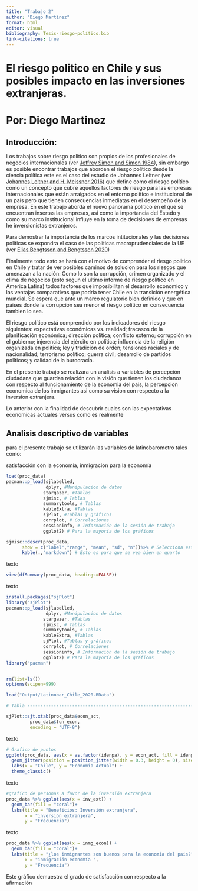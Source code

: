```yaml
---
title: "Trabajo 2"
author: "Diego Martínez"
format: html
editor: visual
bibliography: Tesis-riesgo-político.bib
link-citations: true 
---
```


# **El riesgo politico en Chile y sus posibles impacto en las inversiones extranjeras.**

# Por: Diego Martinez

## **Introducción:**

Los trabajos sobre riesgo politico son propios de los profesionales de negocios internacionales (ver [Jeffrey Simon and Simon 1984](#ref-jeffreysimonTheoreticalPerspectivePolitical1984)), sin embargo es posible encontrar trabajos que aborden el riesgo politico desde la ciencia política este es el caso del estudio de Johannes Leitner (ver [Johannes Leitner and H. Meissner 2016](#ref-johannesleitner2016)) que define como el riesgo político como un concepto que cubre aquellos factores de riesgo para las empresas internacionales que están arraigados en el entorno político e institucional de un país pero que tienen consecuencias inmediatas en el desempeño de la empresa. En este trabajo aborda el nuevo panorama politico en el que se encuentran insertas las empresas, asi como la importancia del Estado y como su marco institucional influye en la toma de decisiones de empresas he inversionistas extranjeros.

Para demostrar la importancia de los marcos intitucionales y las decisiones politicas se expondra el caso de las politicas macroprudenciales de la UE (ver [Elias Bengtsson and Bengtsson 2020](#ref-eliasbengtssonMacroprudentialPolicyEU2020))

Finalmente todo esto se hará con el motivo de comprender el riesgo politico en Chile y tratar de ver posibles caminos de solucion para los riesgos que amenazan a la nación: Como lo son la corrupción, crimen organizado y el clima de negocios (esto segun el ultimo informe de riesgo politico en America Latina) todos factores que imposibilitan el desarrollo economico y las ventajas comparativas que podria tener Chile en la transición energética mundial. Se espera que ante un marco regulatorio bien definido y que en paises donde la corrupcion sea menor el riesgo politico en consecuencia tambien lo sea.

El riesgo político está comprendido por los indicadores del riesgo siguientes: expectativas económicas vs. realidad; fracasos de la planificación económica; dirección política; conflicto externo; corrupción en el gobierno; injerencia del ejército en política; influencia de la religión organizada en política; ley y tradición de orden; tensiones raciales y de nacionalidad; terrorismo político; guerra civil; desarrollo de partidos políticos; y calidad de la burocracia.

En el presente trabajo se realizara un analisis a variables de percepción ciudadana que guardan relación con la visión que tienen los ciudadanos con respecto al funcionamiento de la economia del pais, la percepcion economica de los inmigrantes asi como su vision con respecto a la inversion extranjera.

Lo anterior con la finalidad de descubrir cuales son las expectativas economicas actuales versus como es realmente

## Analisis descriptivo de variables

para el presente trabajo se utilizarán las variables de latinobarometro tales como:

satisfacción con la economía, inmigracion para la economía

```r
load(proc_data)
pacman::p_load(sjlabelled,
               dplyr, #Manipulacion de datos
              stargazer, #Tablas
              sjmisc, # Tablas
              summarytools, # Tablas
              kableExtra, #Tablas
              sjPlot, #Tablas y gráficos
              corrplot, # Correlaciones
              sessioninfo, # Información de la sesión de trabajo
              ggplot2) # Para la mayoría de los gráficos

sjmisc::descr(proc_data,
      show = c("label","range", "mean", "sd", "n"))%>% # Selecciona estadísticos
      kable(.,"markdown") # Esto es para que se vea bien en quarto
```

texto

```r
view(dfSummary(proc_data, headings=FALSE))
```

texto

```r
install.packages("sjPlot")
library("sjPlot")
pacman::p_load(sjlabelled,
               dplyr, #Manipulacion de datos
              stargazer, #Tablas
              sjmisc, # Tablas
              summarytools, # Tablas
              kableExtra, #Tablas
              sjPlot, #Tablas y gráficos
              corrplot, # Correlaciones
              sessioninfo, # Información de la sesión de trabajo
              ggplot2) # Para la mayoría de los gráficos
library("pacman")


rm(list=ls())
options(scipen=999)

load("Output/Latinobar_Chile_2020.RData")

# Tabla -------------------------------------------------------------------

sjPlot::sjt.xtab(proc_data$econ_act,
         proc_data$fun_econ,
         encoding = "UTF-8")
```

texto

```r

# Grafico de puntos
ggplot(proc_data, aes(x = as.factor(idenpa), y = econ_act, fill = idenpa)) +
  geom_jitter(position = position_jitter(width = 0.3, height = 0), size = 3, alpha = 0.7) +
  labs(x = "Chile", y = "Economia Actual") +
  theme_classic()
```

texto

```r
#grafico de personas a favor de la inversión extranjera
proc_data %>% ggplot(aes(x = inv_ext)) + 
  geom_bar(fill = "coral")+
  labs(title = "Beneficios: Inversión extranjera",
       x = "inversión extranjera",
       y = "Frecuencia")
```

texto

```r
proc_data %>% ggplot(aes(x = inmg_econ)) + 
  geom_bar(fill = "coral")+
  labs(title = "¿los inmigrantes son buenos para la economia del pais?",
       x = "inmigración economía ",
       y = "Frecuencia")
```

Este gráfico demuestra el grado de satisfacción con respecto a la afirmación
